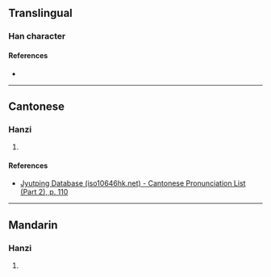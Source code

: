 {{character info}}
==Translingual==

===Han character===
{{Han char|rn=61|rad=心|as=11|sn=14|four=|canj=PFBG|ids=⿰忄堂}}

====References====
* {{Han ref|kx=0401.370|dkj=11177|hdz=42345.150|uh=6186|ud=24966}}

----

==Cantonese==

===Hanzi===
{{yue-hanzi|jyut=[[caang1]]|y=chaang1}}

# {{rfdef|yue|sort=心11}}

====References====
* [http://www.iso10646hk.net/jp/document/download.jsp Jyutping Database (iso10646hk.net) - Cantonese Pronunciation List (Part 2), p. 110]

----

==Mandarin==

===Hanzi===
{{cmn-hanzi|pin=[[chēng]] ([[cheng1]])|wg=ch'eng<sup>1</sup>}}

# {{rfdef|cmn|sort=心11}}